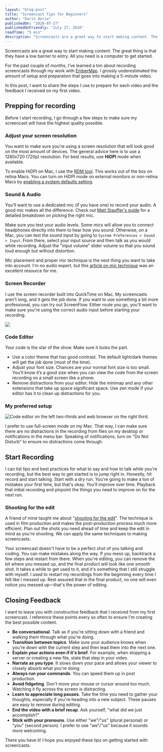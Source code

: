 ```yaml
---
layout: "blog-post"
title: "Screencast Tips for Beginners"
author: "Darin Doria"
publishedOn: "2020-07-27"
publishedOnFriendly: "July 27, 2020"
readTime: "5 min"
description: "Screencasts are a great way to start making content. The great thing is that they have a low barrier to entry. All you need is a computer to get started. In this post I go over what I've learned from the past few months of doing screencasts."
---
```



Screencasts are a great way to start making content. The great thing is that they have a low barrier to entry. All you need is a computer to get started.

For the past couple of months, I’ve learned a ton about recording screencasts through my work with [EmberMap](https://embermap.com). I grossly underestimated the amount of setup and preparation that goes into making a 5-minute video.

In this post, I want to share the steps I use to prepare for each video and the feedback I received on my first video.

## Prepping for recording

Before I start recording, I go through a few steps to make sure my screencast will have the highest quality possible.

### Adjust your screen resolution

You want to make sure you’re using a screen resolution that will look good on the most amount of devices. The general advice here is to use a 1280x720 (720p) resolution. For best results, use **HiDPI** mode when available.

To enable HiDPI on Mac, I use the [RDM tool](https://github.com/avibrazil/RDM). This works out of the box on retina Macs. You can turn on HiDPI mode on external monitors or non-retina Macs by [enabling a system defaults setting](http://cocoamanifest.net/articles/2013/01/turn-on-hidpi-retina-mode-on-an-ordinary-mac.html).

### Sound & Audio

You'll want to use a dedicated mic (if you have one) to record your audio. A good mic makes all the difference. Check out [Matt Stauffer's guide](https://mattstauffer.com/blog/setting-up-your-webcam-lights-and-audio-for-remote-work-podcasting-videos-and-streaming/#audio) for a detailed breakdown on picking the right mic.

Make sure you test your audio levels. Some mics will allow you to connect headphones directly into them to hear how you sound. Otherwise, on a Mac, you can test the sound input by going to `System Preferences > Sound > Input`. From there, select your input source and then talk as you would while recording. Adjust the "input volume" slider volume so that you sound loud enough but without distortion.

Mic placement and proper mic technique is the next thing you want to take into account. I'm no audio expert, but this [article on mic technique](https://www.podcastmotor.com/proper-mic-technique-can-make-sound-great-even-without-editing/) was an excellent resource for me.

### Screen Recorder

I use the screen recorder built into QuickTime on Mac. My screencasts aren't long, and it gets the job done. If you want to use something a bit more professional, you can try out ScreenFlow. Either route you go, you'll want to make sure you're using the correct audio input before starting your recording.

<Image
  src="/assets/screen-recording-mic.png"
  caption='You can select your mic in QuickTime under the "Options" menu.'
/>

### Code Editor

Your code is the star of the show. Make sure it looks the part.

- Use a color theme that has good contrast. The default light/dark themes will get the job done (most of the time).
- Adjust your font size. Chances are your normal font size is too small. You’ll know it’s a good size when you can view the code from the screen recording on a small screen like a phone.
- Remove distractions from your editor. Hide the minimap and any other extensions that take up space significant space. Use zen mode if your editor has it to clean up distractions for you.

### My preferred setup

<Image
  src="/assets/recording-setup.png"
  alt="Code editor on the left two-thirds and web browser on the right third."
  caption="Full screen mode on Mac with VSCode on the left and Chrome on the right."
/>

I prefer to use full-screen mode on my Mac. That way, I can make sure there are no
distractions in the recording from files on my desktop or notifications in the menu
bar. Speaking of notifications, turn on "Do Not Disturb" to ensure no distractions
come through.

## Start Recording

I can list tips and best practices for what to say and how to talk while you're recording, but the best way to get started is to jump right in. Honestly, hit record and start talking. Start with a dry run. You're going to make a ton of mistakes your first time, but that's okay. You'll improve over time. Playback that initial recording and pinpoint the things you need to improve on for the next run.

### Shooting for the edit

A friend of mine taught me about "[shooting for the edit](https://wistia.com/learn/production/shooting-for-the-edit)". The technique is used in film production and makes the post-production process much more efficient. Plan out the shots you need ahead of time and keep the edit in mind as you're shooting. We can apply the same techniques to making screencasts.

Your screencast doesn't have to be a perfect shot of you talking and coding. You can make mistakes along the way. If you mess up, backtrack a few steps and restart from there. When you're editing, you can remove the bit where you messed up, and the final product will look like one smooth shot. It takes a while to get used to it, and it's something that I still struggle with myself. I used to restart my recordings from the beginning every time I felt like I messed up. Rest assured that in the final product, no one will even notice you messed up—that's the power of editing.

## Closing Feedback

I want to leave you with constructive feedback that I received from my first screencast. I reference these points every so often to ensure I'm creating the best possible content.

- **Be conversational**. Talk as if you're sitting down with a friend and walking them through what you're doing.
- **Transition between topics**. Make sure your audience knows when you're down with the current step and then lead them into the next one.
- **Explain your actions even if it's brief**. For example, when stopping a server or creating a new file, state that step in your video.
- **Narrate as you type**. It slows down your pace and allows your viewer to closely absorb what you're doing.
- **Always run your commands**. You can speed them up in post production.
- **Avoid fidgeting**. Don't move your mouse or cursor around too much. Watching it fly across the screen is distracting.
- **Learn to appreciate long pauses**. Take the time you need to gather your thoughts, especially if you're heading into a new subject. These pauses are easy to remove during editing.
- **End the video with a brief recap**. Ask yourself, "what did we just accomplish?"
- **Stick with your pronouns**. Use either "we"/"us" (plural personal) or "you" (second person). I prefer to use "we"/"us" because it sounds more welcoming.

There you have it! I hope you enjoyed these tips on getting started with screencasts.
